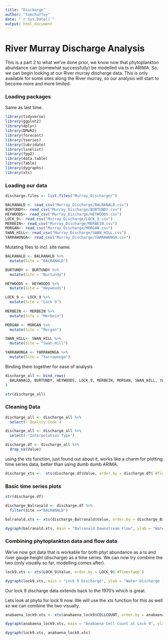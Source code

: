 ```yaml
---
title: "Discharge"
author: "tomchaffey"
date: "`r Sys.Date()`"
output: html_document
---
```


# River Murray Discharge Analysis

This is a part 2 to what we've done prior, we know now that phytoplankton abundance can (somewhat successfully) be modelled via ts in ARIMA. So, we can begin looking at our River murray discharge data. This is only available for some sites along the River murray, so our analysis will start to become more and more limited.

### Loading packages

Same as last time. 

```r
library(tidyverse)
library(ggplot2)
library(dplyr)
library(DMwR2)
library(forecast)
library(tseries)
library(lubridate)
library(linelist)
library(fpp2)
library(data.table)
library(fable)
library(dygraphs)
library(xts)
```

### Loading our data

```r
discharge.files <- list.files("Murray_Discharge/")

BALRANALD <- read_csv("Murray_Discharge/BALRANALD.csv")
BURTUNDY<- read_csv("Murray_Discharge/BURTUNDY.csv")
HEYWOODS<- read_csv("Murray_Discharge/HEYWOODS.csv")
LOCK_9<- read_csv("Murray_Discharge/LOCK_9.csv")
MERBEIN<- read_csv("Murray_Discharge/MERBEIN.csv")
MORGAN<- read_csv("Murray_Discharge/MORGAN.csv")
SWAN_HILL<- read_csv("Murray_Discharge/SWAN_HILL.csv")
YARRAWONGA<- read_csv("Murray_Discharge/YARRAWONGA.csv")

```

Mutating files to incl. site name. 
```r
BALRANALD <- BALRANALD %>%
  mutate(Site = "BALRANALD")

BURTUNDY <- BURTUNDY %>%
  mutate(Site = "Burtundy")

HEYWOODS <- HEYWOODS %>%
  mutate(Site = "Heywoods")

LOCK_9 <- LOCK_9 %>%
  mutate(Site = "Lock 9")
  
MERBEIN <- MERBEIN %>%
  mutate(Site = "Merbein")

MORGAN <- MORGAN %>%
  mutate(Site = "Morgan")

SWAN_HILL<- SWAN_HILL %>%
  mutate(Site = "Swan_Hill")

YARRAWONGA <- YARRAWONGA %>%
  mutate(Site = "Yarrawonga")
```

Binding them together for ease of analysis 
```r
discharge_all <- bind_rows(
  BALRANALD, BURTUNDY, HEYWOODS, LOCK_9, MERBEIN, MORGAN, SWAN_HILL, YARRAWONGA
)
```

```r
str(discharge_all)
```

### Cleaning Data
```r
discharge_all <- discharge_all %>%
  select(-`Quality Code`)
```

```r
discharge_all <- discharge_all %>%
  select(-'Interpolation Type')
```


```r
discharge.df <- discharge_all %>%
  drop_na(Value)
```


using the xts function, just found out about it, works like a charm for plotting time series data, better than using dumb dumb ARIMA. 
```r
discharge_xts <-  xts(discharge.df$Value, order.by = discharge.df$`#Timestamp`)
```



### Basic time series plots
```r
str(discharge.df)
```
```r
discharge_Balranald <- discharge.df %>%
  filter(Site =="BALRANALD")

balranald.xts <- xts(discharge_Balranald$Value, order.by = discharge_Balranald$`#Timestamp`)

dygraph(balranald.xts, main = "Balranald Downstream Flow", ylab = "Water Discharge [cumec]")
```


### Combining phytoplankton data and flow data 

We've now got data that is workable for both phyt abundance as a ts and river gauge height (discharge) as a time series. We can now try combine the two (only visually so far, modelling comes after). 

```r
lock9.xts <- xts(LOCK_9$Value, order.by = LOCK_9$`#Timestamp`)

dygraph(lock9.xts, main = "Lock 9 Discharge", ylab = "Water Discharge [cumec]")
```
Our lock 9 discharge data extends back to the 1970's which is great. 

Lets look at phyto for lock 9 now. We will use the xts function for this as well so we can combine the two visually. 

```r
anabaena_lock9.xts <- xts(anabaena_lock9$CELLCOUNT, order.by = anabaena_lock9$Date_Sampled)

dygraph(anabaena_lock9.xts, main = "Anabaena Cell Count at Lock 9", ylab = "Cell Count (u/mL)")
```

```r
dygraph(lock9.xts, anabaena_lock9.xts)
```

